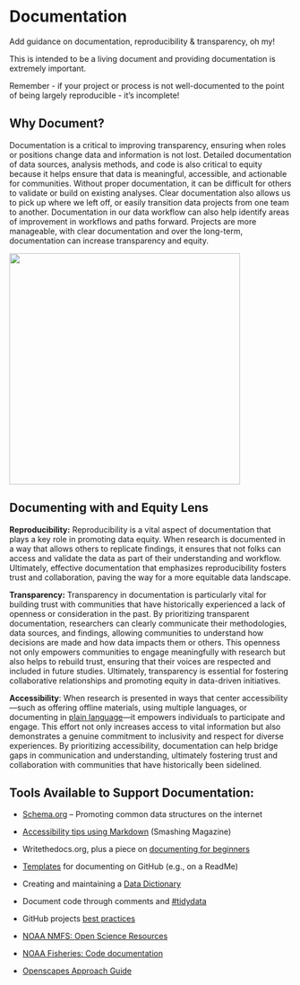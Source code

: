 # Documentation

Add guidance on documentation, reproducibility & transparency, oh my!

This is intended to be a living document and providing documentation is extremely important.

::: callout-important
Remember - if your project or process is not well-documented to the point of being largely reproducible - it's incomplete!
:::

## Why Document?

Documentation is a critical to improving transparency, ensuring when roles or positions change data and information is not lost. Detailed documentation of data sources, analysis methods, and code is also critical to equity because it helps ensure that data is meaningful, accessible, and actionable for communities. Without proper documentation, it can be difficult for others to validate or build on existing analyses. Clear documentation also allows us to pick up where we left off, or easily transition data projects from one team to another. Documentation in our data workflow can also help identify areas of improvement in workflows and paths forward. Projects are more manageable, with clear documentation and over the long-term, documentation can increase transparency and equity.

![](images/The_Handover.png){width="412"}

## Documenting with and Equity Lens

**Reproducibility:** Reproducibility is a vital aspect of documentation that plays a key role in promoting data equity. When research is documented in a way that allows others to replicate findings, it ensures that not folks can access and validate the data as part of their understanding and workflow. Ultimately, effective documentation that emphasizes reproducibility fosters trust and collaboration, paving the way for a more equitable data landscape.

**Transparency:** Transparency in documentation is particularly vital for building trust with communities that have historically experienced a lack of openness or consideration in the past. By prioritizing transparent documentation, researchers can clearly communicate their methodologies, data sources, and findings, allowing communities to understand how decisions are made and how data impacts them or others. This openness not only empowers communities to engage meaningfully with research but also helps to rebuild trust, ensuring that their voices are respected and included in future studies. Ultimately, transparency is essential for fostering collaborative relationships and promoting equity in data-driven initiatives.

**Accessibility**: When research is presented in ways that center accessibility—such as offering offline materials, using multiple languages, or documenting in [plain language](https://cawaterboarddatacenter.github.io/equity-data-handbook/assure-analyze/vis.html#use-plain-accessible-and-inclusive-language)—it empowers individuals to participate and engage. This effort not only increases access to vital information but also demonstrates a genuine commitment to inclusivity and respect for diverse experiences. By prioritizing accessibility, documentation can help bridge gaps in communication and understanding, ultimately fostering trust and collaboration with communities that have historically been sidelined.

## Tools Available to Support Documentation:

-   [Schema.org](https://schema.org/) -- Promoting common data structures on the internet

-   [Accessibility tips using Markdown](https://www.smashingmagazine.com/2021/09/improving-accessibility-of-markdown/) (Smashing Magazine)

-   Writethedocs.org, plus a piece on [documenting for beginners](https://www.writethedocs.org/guide/writing/beginners-guide-to-docs/)

-   [Templates](https://github.com/kylelobo/The-Documentation-Compendium#templates-) for documenting on GitHub (e.g., on a ReadMe)

-   Creating and maintaining a [Data Dictionary](https://www.fgdc.gov/metadata/csdgm-standard)

-   Document code through comments and [#tidydata](https://vita.had.co.nz/papers/tidy-data.pdf)

-   GitHub projects [best practices](https://docs.github.com/en/issues/planning-and-tracking-with-projects/learning-about-projects/best-practices-for-projects)

-   [NOAA NMFS: Open Science Resources](https://nmfs-opensci.github.io/ResourceBook/)

-   [NOAA Fisheries: Code documentation](https://noaa-fisheries-integrated-toolbox.github.io/resources/best-practices/code-documentation/)

-   [Openscapes Approach Guide](https://openscapes.github.io/approach-guide/)
